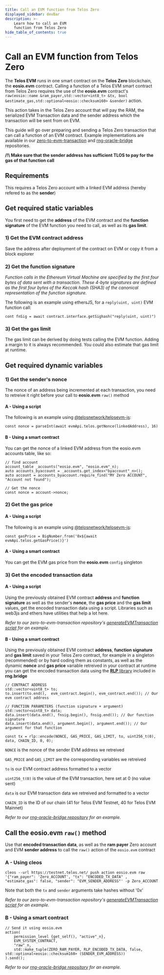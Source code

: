 ```yaml
---
title: Call an EVM function from Telos Zero
displayed_sidebar: devBar
description: >-
    Learn how to call an EVM 
    function from Telos Zero
hide_table_of_contents: true
---
```


# Call an EVM function from Telos Zero

The __Telos EVM__ runs in one smart contract on the __Telos Zero__ blockchain, the __eosio.evm__ contract.
Calling a function of a Telos EVM smart contract from Telos Zero requires the use of the __eosio.evm__ contract's `raw(eosio::name &ram_payer,std::vector<int8_t> &tx, bool &estimate_gas,std::optional<eosio::checksum160> &sender)` action.

This action takes in the Telos Zero account that will pay the RAM, the serialized EVM Transaction data and the sender address which the transaction will be sent from on EVM.

This guide will go over preparing and sending a Telos Zero transaction that can call a function of an EVM contract. Example implementations are available in our [zero-to-evm-transaction](https://github.com/telosnetwork/native-to-evm-transaction) and [rng-oracle-bridge](https://github.com/telosnetwork/rng-oracle-bridge) repositories.

__/!\ Make sure that the sender address has sufficient TLOS to pay for the gas of that function call__

## Requirements

This requires a Telos Zero account with a linked EVM address (hereby refered to as the __sender__)

## Get required static variables

You first need to get the __address__ of the EVM contract and the __function signature__ of the EVM function you need to call, as well as its __gas limit__.

### 1) Get the EVM contract address

Save the address after deployment of the contract on EVM or copy it from a block explorer

### 2) Get the function signature

_Function calls in the Ethereum Virtual Machine are specified by the first four bytes of data sent with a transaction. These 4-byte signatures are defined as the first four bytes of the Keccak hash (SHA3) of the canonical representation of the function signature._

The following is an example using ethersJS, for a `reply(uint, uint)` EVM function call:

`cont fnSig = await contract.interface.getSighash("reply(uint, uint)")`

### 3) Get the gas limit

The gas limit can be derived by doing tests calling the EVM function. Adding a margin to it is always recommended.
You could also estimate that gas limit at runtime.

## Get required dynamic variables

### 1) Get the sender's nonce

The nonce of an address being incremented at each transaction, you need to retreive it right before your call to __eosio.evm__ `raw()` method

#### A - Using a script

The following is an example using [@telosnetwork/telosevm-js](https://github.com/telosnetwork/telosevm-js):

`const nonce = parseInt(await evmApi.telos.getNonce(linkedAddress), 16)`

#### B - Using a smart contract

You can get the nonce of a linked EVM address from the eosio.evm accounts table, like so:

```
// find account
account_table _accounts("eosio.evm", "eosio.evm"_n);
auto accounts_byaccount = _accounts.get_index<"byaccount"_n>();
auto account = accounts_byaccount.require_find("MY Zero ACCOUNT", "Account not found");

// Get the nonce
const nonce = account->nonce;
```

### 2) Get the gas price

#### A - Using a script

The following is an example using [@telosnetwork/telosevm-js](https://github.com/telosnetwork/telosevm-js):

`const gasPrice = BigNumber.from('0x${await evmApi.telos.getGasPrice()}')`

#### A - Using a smart contract

You can get the EVM gas price from the __eosio.evm__ `config` singleton

### 3) Get the encoded transaction data

#### A - Using a script

Using the previously obtained EVM contract __address__ and __function signature__ as well as the sender's __nonce__, the __gas price__ and the __gas limit__ values, get the encoded transaction data using a script. Libraries such as web3js and ethers have utilities that help a lot here.

_Refer to our zero-to-evm-transaction repository's [generateEVMTransaction script](https://github.com/telosnetwork/native-to-evm-transaction/blob/main/generateEVMTransaction.js) for an example._

#### B - Using a smart contract

Using the previously obtained EVM contract __address__, __function signature__ and __gas limit__ saved in your Telos Zero contract, for example in a singleton (recommended) or by hard coding them as constants, as well as the dynamic __nonce__ and __gas price__  variable retreived in your contract at runtime you can get the encoded transaction data using the [__RLP__ library](https://github.com/telosnetwork/rng-oracle-bridge/tree/main) included in __rng.bridge__

```
// CONTRACT ADDRESS
std::vector<uint8_t> to;
to.insert(to.end(),  evm_contract.begin(), evm_contract.end()); // Our evm contract address

// FUNCTION PARAMETERS (function signature + argument)
std::vector<uint8_t> data;
data.insert(data.end(), fnsig.begin(), fnsig.end()); // Our function signature
data.insert(data.end(), argument.begin(), argument.end()); // Our argument for that function

const tx = rlp::encode(NONCE, GAS_PRICE, GAS_LIMIT, to, uint256_t(0), data, CHAIN_ID, 0, 0);
```

`NONCE` is the nonce of the sender EVM address we retreived

`GAS_PRICE` and `GAS_LIMIT` are the corresponding variables we retreived

`to` is our EVM contract address formatted to a vector

`uint256_t(0)` is the value of the EVM transaction, here set at 0 (no value sent)

`data` is our EVM transaction data we retreived and formatted to a vector

`CHAIN_ID` is the ID of our chain (41 for Telos EVM Testnet, 40 for Telos EVM Mainnet)

_Refer to our [rng-oracle-bridge repository](https://github.com/telosnetwork/rng-oracle-bridge/blob/ad255b872a238e4d3a3f59cdff44a206208ab67d/native/src/rng.bridge.cpp#L193) for an example._

## Call the eosio.evm `raw()` method

Use that __encoded transaction data__, as well as the  __ram payer__ Zero account and EVM __sender address__ to call the `raw()` action of the `eosio.evm` contract

### A - Using cleos

`cleos --url https://testnet.telos.net/ push action eosio.evm raw '{"ram_payer": 'Zero_ACCOUNT', "tx": "ENCODED_TX_DATA" , "estimate_gas": false, "sender": "EVM_SENDER_ADDRESS"' -p Zero_ACCOUNT`

Note that both the `tx` and `sender` arguments take hashes without '0x'

_Refer to our zero-to-evm-transaction repository's [generateEVMTransaction script](https://github.com/telosnetwork/native-to-evm-transaction/blob/main/generateEVMTransaction.js) for an example._

### B - Using a smart contract

```
// Send it using eosio.evm
action(
    permission_level {get_self(), "active"_n},
    EVM_SYSTEM_CONTRACT,
    "raw"_n,
    std::make_tuple(ZERO_RAM_PAYER, RLP_ENCODED_TX_DATA, false, std::optional<eosio::checksum160> (SENDER_EVM_ADDRESS))
).send();
```

_Refer to our [rng-oracle-bridge repository](https://github.com/telosnetwork/rng-oracle-bridge/blob/ad255b872a238e4d3a3f59cdff44a206208ab67d/native/src/rng.bridge.cpp#L193) for an example._

